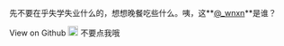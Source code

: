 
先不要在乎失学失业什么的，想想晚餐吃些什么。咦，这**[@_wnxn](https://twitter.com/_wnxn)**是谁？

<Box>
  <Link
    sx={{
      display: "inline-block", 
      bg: "primary",
      px: 3,
      py: 2,
      mx: 2, 
      my: 2, 
      color: "white",
      textDecoration: "none",
      borderRadius: "4px",
    }}
    href="https://github.com/boonsuen"
  >
    View on Github
  </Link>
  <Link
    sx={{
      display: "inline-block", 
      bg: "secondary",
      px: 4,
      py: 2,
      mx: 2, 
      my: 2, 
      color: "white",
      textDecoration: "none",
      borderRadius: "4px",
    }}
    download
    href="https://github.com/boonsuen"
  >
    <Image width="18" height="18" sx={{position:"relative", top:"2px", left: "-8px"}} src="/download.svg" alt="" />
    不要点我哦
  </Link>
  
</Box>